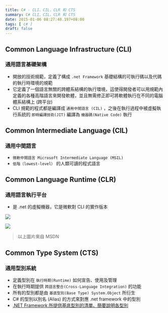 ```yaml
---
title: C# - CLI、CIL、CLR 和 CTS
summary: C# CLI、CIL、CLR 和 CTS
date: 2015-01-06 08:27:48.197+08:00
tags: [ c# ]
draft: false
---
```


## Common Language Infrastructure (CLI) 
### 通用語言基礎架構

- 開放的技術規範，定義了構成 `.net Framework` 基礎結構的可執行碼以及代碼的執行時環境的規範
- 它定義了一個語言無關的跨體系結構的執行環境，這使得開發者可以用規範內定義的各種高階語言來開發軟體，並且無需修正即可將軟體執行在不同的電腦體系結構上 (跨平台)
- CLI 規範的程式都是編譯成 `通用中間語言 (CIL)` ，之後在執行過程中被虛擬執行系統的 `即時編譯技術(JIT)` 編譯為 `機器碼(Native Code)` 執行


## Common Intermediate Language (CIL) 
### 通用中間語言

- `微軟中間語言 Microsoft Intermediate Language (MSIL)`
- `低階（lowest-level）` 的人類可讀的程式語言 


## Common Language Runtime (CLR)
### 通用語言執行平台

- 是 .net 的虛擬機器，它是微軟對 CLI 的實作版本

![](/static/images/404.webp)

![](/static/images/404.webp)

> 以上圖片來自 MSDN

## Common Type System (CTS)
### 通用型別系統

- 定義型別在 `執行時期(Runtime)` 如何宣告、使用及管理
- 在執行時期提供 `跨語言整合(Cross-Language Integration)` 的功能
- 所有的型別都是由 `基底型別(Base Type) System.Object` 所衍生
- C# 的型別以別名 (Alias) 的方式來對應 .net framework 中的型別
- [.NET Framework 所提供基底型別的清單、簡要說明各型別](http://msdn.microsoft.com/zh-tw/library/hfa3fa08.aspx)